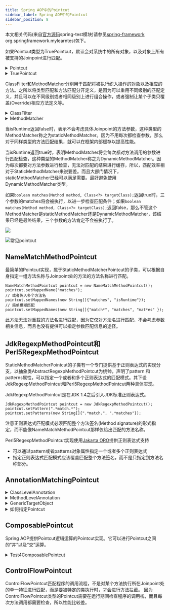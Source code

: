 ```yaml
---
title: Spring AOP中的Pointcut
sidebar_label: Spring AOP中的Pointcut
sidebar_position: 8
---
```


本文相关代码(来自[官方源码](https://github.com/spring-projects/spring-framework.git "官方源码")spring-test模块)请参见[spring-framework](https://github.com/Halcyon666/spring-framework-modified/tree/main/spring-test) org.springframework.mylearntest包下。

如果Pointcut类型为TruePointcut，默认会对系统中的所有对象，以及对象上所有被支持的Joinpoint进行匹配。

<details>
	<summary>Pointcut</summary>

```java
package org.springframework.aop;

public interface Pointcut {

    ClassFilter getClassFilter();

    MethodMatcher getMethodMatcher();

    Pointcut TRUE = TruePointcut.INSTANCE;

}
```
</details>

<details>
	<summary>TruePointcut</summary>

```java
package org.springframework.aop;

import java.io.Serializable;

@SuppressWarnings("serial")
final class TruePointcut implements Pointcut, Serializable {

    public static final TruePointcut INSTANCE = new TruePointcut();

    private TruePointcut() {
    }

    @Override
    public ClassFilter getClassFilter() {
        return ClassFilter.TRUE;
    }

    @Override
    public MethodMatcher getMethodMatcher() {
        return MethodMatcher.TRUE;
    }

    private Object readResolve() {
        return INSTANCE;
    }

    @Override
    public String toString() {
        return "Pointcut.TRUE";
    }

}
```
</details>

ClassFilter和MethodMatcher分别用于匹配将被执行织入操作的对象以及相应的方法。之所以将类型匹配和方法匹配分开定义，是因为可以重用不同级别的匹配定义，并且可以在不同级别或者相同级别上进行组合操作，或者强制让某个子类只覆盖(Override)相应方法定义等。

<details>
	<summary>ClassFilter</summary>

```java
package org.springframework.aop;

@FunctionalInterface
public interface ClassFilter {

    boolean matches(Class<?> clazz);

    ClassFilter TRUE = TrueClassFilter.INSTANCE;

}
```
</details>

<details>
	<summary>MethodMatcher</summary>

```java
package org.springframework.aop;

import java.lang.reflect.Method;

public interface MethodMatcher {

    boolean matches(Method method, Class<?> targetClass);

    boolean isRuntime();

    boolean matches(Method method, Class<?> targetClass, Object... args);

    MethodMatcher TRUE = TrueMethodMatcher.INSTANCE;

}
```
</details>

当isRuntime返回false时，表示不会考虑具体Joinpoint的方法参数，这种类型的MethodMatcher称之为staticMethodMatcher。因为不用每次都检查参数，那么对于同样类型的方法匹配结果，就可以在框架内部缓存以提高性能。

当isRuntime返回true时，表明MethodMatcher将会每次都对方法调用的参数进行匹配检查，这种类型的MethodMatcher称之为DynamicMethodMatcher。因为每次都要对方法参数进行检查，无法对匹配的结果进行缓存，所以，匹配效率相对于StaticMethodMatcher来说要差。而且大部门情况下，staticMethodMatcher已经可以满足需要。最好避免使用DynamicMethodMatcher类型。

如果`boolean matches(Method method, Class<?> targetClass);`返回true时，三个参数的matches将会被执行，以进一步检查匹配条件；如果`boolean matches(Method method, Class<?> targetClass);`返回false，那么不管这个MethodMatcher是staticMethodMatcher还是DynamicMethodMatcher，该结果已经是最终结果，三个参数的方法肯定不会被执行了。

![](https://s2.loli.net/2023/07/15/joCBcvwn5NIWsVP.png)

![常见pointcut](https://s2.loli.net/2023/07/15/3TktmhvxbHauZI2.png "常见pointcut")

## NameMatchMethodPointcut

最简单的Pointcut实现，属于StaticMethodMatcherPointcut的子类，可以根据自身指定一组方法名称与Joinpoint处的方法的方法名称进行匹配。

```
NameMatchMethodPointcut pointcut = new NameMatchMethodPointcut();
pointcut.setMappedName("matches");
// 或者传入多个方法名
pointcut.setMappedNames(new String[]{"matches", "isRuntime"});
// 简单模糊匹配
pointcut.setMappedNames(new String[]{"match*", "matches", "mat*es" });
```

此方法无法对重载的方法名进行匹配，因为它仅对方法名进行匹配，不会考虑参数相关信息，而且也没有提供可以指定参数匹配信息的途径。

## JdkRegexpMethodPointcut和Perl5RegexpMethodPointcut

StaticMethodMatcherPointcut的子类有一个专门提供基于正则表达式的实现分支，以抽象类AbstractRegexpMethodPointcut为统帅，声明了pattern 和 patterns属性，可以指定一个或者和多个正则表达式的匹配模式。其下设JdkRegexpMethodPointcut和Perl5RegexpMethodPointcut两种具体实现。

JdkRegexpMethodPointcut是在JDK 1.4之后引入JDK标准正则表达式。

```
JdkRegexpMethodPointcut pointcut = new JdkRegexpMethodPointcut();
pointcut.setPattern(".*match.*");
pointcut.setPatterns(new String[]{".*match.", ".*matches"});
```

注意正则表达式匹配模式必须匹配整个方法签名(Method signature)的形式指定，而不能像NameMatchMethodPointcut那样仅给出匹配的方法名称。

Perl5RegexpMethodPointcut实现使用[Jakarta ORO](https://jakarta.apache.org/oro/)提供正则表达式支持

- 可以通过pattern或者patterns对象属性指定一个或者多个正则表达式
- 指定正则表达式匹配模式应该覆盖匹配整个方法签名，而不是只指定到方法名称部分。

## AnnotationMatchingPointcut

<details>
	<summary>ClassLevelAnnotation</summary>

```java
package org.springframework.mylearntest.aop.annotationmatchingpointcut;

import java.lang.annotation.ElementType;
import java.lang.annotation.Retention;
import java.lang.annotation.RetentionPolicy;
import java.lang.annotation.Target;

@Retention(RetentionPolicy.RUNTIME)
@Target(ElementType.TYPE)
public @interface ClassLevelAnnotation {
}
```
</details>

<details>
	<summary>MethodLevelAnnotation</summary>

```java
package org.springframework.mylearntest.aop.annotationmatchingpointcut;

import java.lang.annotation.ElementType;
import java.lang.annotation.Retention;
import java.lang.annotation.RetentionPolicy;
import java.lang.annotation.Target;

@Retention(RetentionPolicy.RUNTIME)
@Target(ElementType.METHOD)
public @interface MethodLevelAnnotation {
}
```
</details>

<details>
	<summary>GenericTargetObject</summary>

```java
package org.springframework.mylearntest.aop.annotationmatchingpointcut;

@ClassLevelAnnotation
public class GenericTargetObject {

    @MethodLevelAnnotation
    public void getMethod1() {
        System.out.println("getMethod1");
    }

    public void getMethod2() {
        System.out.println("getMethod2");
    }
}
```
</details>

<details>
	<summary>如何指定Pointcut</summary>

```java
AnnotationMatchingPointcut pointcut = new AnnotationMatchingPointcut(ClassLevelAnnotation.class);
// 也可以通过静态方法
AnnotationMatchingPointcut pointcut1 = AnnotationMatchingPointcut.forClassAnnotation(MethodLevelAnnotation.class);
// 同时限定
AnnotationMatchingPointcut pointcut2 = AnnotationMatchingPointcut.forClassAnnotation(ClassLevelAnnotation.class);
```
</details>

## ComposablePointcut

Spring AOP提供Pointcut逻辑运算的Pointcut实现。它可以进行Pointcut之间的“并”以及“交”运算。

<details>
	<summary>Test4ComposablePointcut</summary>

```java
package org.springframework.mylearntest.aop.pointcut.composablePointcut;

import org.junit.Assert;
import org.springframework.aop.ClassFilter;
import org.springframework.aop.MethodMatcher;
import org.springframework.aop.Pointcut;
import org.springframework.aop.support.ComposablePointcut;
import org.springframework.aop.support.Pointcuts;

public class Test4ComposablePointcut {

    public static void main(String[] args) {
        ComposablePointcut pointcut1 = new ComposablePointcut(new ClassFilter() {
            @Override
            public boolean matches(Class<?> clazz) {
                return false;
            }
        }, MethodMatcher.TRUE);

        ComposablePointcut pointcut2 = new ComposablePointcut(new ClassFilter() {
            @Override
            public boolean matches(Class<?> clazz) {
                return false;
            }
        }, MethodMatcher.TRUE);

        // union intersection
        ComposablePointcut union = pointcut1.union(pointcut2);
        ComposablePointcut intersection = pointcut1.intersection(union);

        Assert.assertEquals(pointcut1,intersection);

        // combine classFilter with methodMatcher
        pointcut2.union(new ClassFilter() {
            @Override
            public boolean matches(Class<?> clazz) {
                return false;
            }
        }).intersection(MethodMatcher.TRUE);

        // just compute between pointcut, use org.springframework.aop.support.Pointcuts
        Pointcut pointcut3 = new Pointcut() {
            @Override
            public ClassFilter getClassFilter() {
                return null;
            }

            @Override
            public MethodMatcher getMethodMatcher() {
                return null;
            }
        };

        Pointcut pointcut4 = new Pointcut() {
            @Override
            public ClassFilter getClassFilter() {
                return null;
            }

            @Override
            public MethodMatcher getMethodMatcher() {
                return null;
            }
        };
        
        Pointcut union1 = Pointcuts.union(pointcut3, pointcut4);
        Pointcut intersection1 = Pointcuts.intersection(pointcut3, pointcut4);

    }
}
```
</details>

## ControlFlowPointcut

ControlFlowPointcut匹配程序的调用流程，不是对某个方法执行所在Joinpoint处的单一特征进行匹配，而是要被特定的类执行时，才会进行方法拦截。
因为ControlFlowPointcut类型的Pointcut需要在运行期间检查程序的调用栈，而且每次方法调用都需要检查，所以性能比较差。
